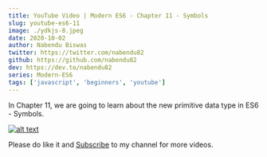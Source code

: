 ```yaml
---
title: YouTube Video | Modern ES6 - Chapter 11 - Symbols
slug: youtube-es6-11
image: ./ydkjs-8.jpeg
date: 2020-10-02
author: Nabendu Biswas
twitter: https://twitter.com/nabendu82
github: https://github.com/nabendu82
dev: https://dev.to/nabendu82
series: Modern-ES6
tags: ['javascript', 'beginners', 'youtube']
---
```


In Chapter 11, we are going to learn about the new primitive data type in ES6 - Symbols.

<div className={styles.image__small}>

[![alt text](https://res.cloudinary.com/dxkxvfo2o/image/upload/v1600953437/Modern-Es6_ubvyx3.png)](https://www.youtube.com/watch?v=vzvuDtoCE7A "ES6 Tutorial")

</div>

Please do like it and [Subscribe](https://www.youtube.com/channel/UCRf7mazcufqZxd2pR3oQJuQ?sub_confirmation=1) to my channel for more videos.


